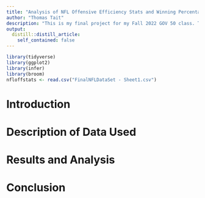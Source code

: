 ```yaml
---
title: "Analysis of NFL Offensive Efficiency Stats and Winning Percentage"
author: "Thomas Tait"
description: "This is my final project for my Fall 2022 GOV 50 class. This analyzes the correlation between various statistics that indicate offensive effiency and the percentage of NFL teams from the 2017 season to the 2021 season. The orginal data for this project was sourced from [Pro Football Reference](https://www.pro-football-reference.com) and edited in Google Sheets to edit out unnecessary data and synthesize multiple years of data."
output:
  distill::distill_article:
    self_contained: false
---
```

```r
library(tidyverse)
library(ggplot2)
library(infer)
library(broom)
nfloffstats <- read.csv("FinalNFLDataSet - Sheet1.csv")
```
# Introduction

# Description of Data Used

# Results and Analysis

# Conclusion